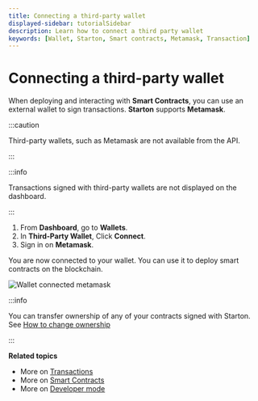 ```yaml
---
title: Connecting a third-party wallet
displayed-sidebar: tutorialSidebar
description: Learn how to connect a third party wallet
keywords: [Wallet, Starton, Smart contracts, Metamask, Transaction]
---
```


# Connecting a third-party wallet

When deploying and interacting with **Smart Contracts**, you can use an external wallet to sign transactions. **Starton** supports **Metamask**.

:::caution

Third-party wallets, such as Metamask are not available from the API.

:::

:::info

Transactions signed with third-party wallets are not displayed on the dashboard.

:::

1. From **Dashboard**, go to **Wallets**.
1. In **Third-Party Wallet**, Click **Connect**.
1. Sign in on **Metamask**.

You are now connected to your wallet. You can use it to deploy smart contracts on the blockchain.

![Wallet connected metamask](assets/connected-metamask.png)

:::info

You can transfer ownership of any of your contracts signed with Starton. See [How to change ownership](Tutorials/how-to-change-the-smart-contracts-ownership.mdx)

:::

**Related topics**

-   More on [Transactions](/Transactions/creating-a-transaction.mdx)
-   More on [Smart Contracts](/Smart-contract/understanding-smart-contracts.mdx)
-   More on [Developer mode](/Developer/Discovering-coding-interface.mdx)
